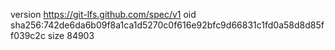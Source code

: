 version https://git-lfs.github.com/spec/v1
oid sha256:742de6da6b09f8a1ca1d5270c0f616e92bfc9d66831c1fd0a58d8d85ff039c2c
size 84903
